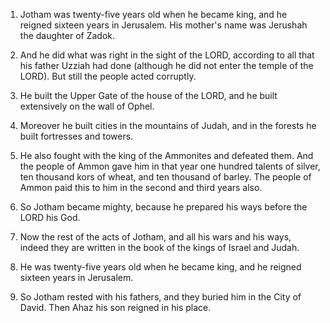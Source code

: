 
1. Jotham was twenty-five years old when he became king, and he reigned sixteen years in Jerusalem. His mother's name was Jerushah the daughter of Zadok.

2. And he did what was right in the sight of the LORD, according to all that his father Uzziah had done (although he did not enter the temple of the LORD). But still the people acted corruptly.

3. He built the Upper Gate of the house of the LORD, and he built extensively on the wall of Ophel.

4. Moreover he built cities in the mountains of Judah, and in the forests he built fortresses and towers.

5. He also fought with the king of the Ammonites and defeated them. And the people of Ammon gave him in that year one hundred talents of silver, ten thousand kors of wheat, and ten thousand of barley. The people of Ammon paid this to him in the second and third years also.

6. So Jotham became mighty, because he prepared his ways before the LORD his God.

7. Now the rest of the acts of Jotham, and all his wars and his ways, indeed they are written in the book of the kings of Israel and Judah.

8. He was twenty-five years old when he became king, and he reigned sixteen years in Jerusalem.

9. So Jotham rested with his fathers, and they buried him in the City of David. Then Ahaz his son reigned in his place.


